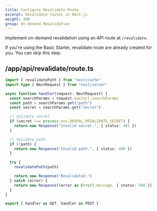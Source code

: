 ```yaml
---
title: Configure Revalidate Route
excerpt: Revalidate routes in Next.js
weight: 360
group: On-demand Revalidation
---
```


Implement on-demand revalidation using an API route at `/revalidate`.

<Callout>

If you're using the Basic Starter, revalidate route are already created for you. You can skip this step.

</Callout>

## /app/api/revalidate/route.ts

```ts title=app/api/revalidate/route.ts
import { revalidatePath } from "next/cache"
import type { NextRequest } from "next/server"

async function handler(request: NextRequest) {
  const searchParams = request.nextUrl.searchParams
  const path = searchParams.get("path")
  const secret = searchParams.get("secret")

  // Validate secret.
  if (secret !== process.env.DRUPAL_REVALIDATE_SECRET) {
    return new Response("Invalid secret.", { status: 401 })
  }

  // Validate path.
  if (!path) {
    return new Response("Invalid path.", { status: 400 })
  }

  try {
    revalidatePath(path)

    return new Response("Revalidated.")
  } catch (error) {
    return new Response((error as Error).message, { status: 500 })
  }
}

export { handler as GET, handler as POST }
```
